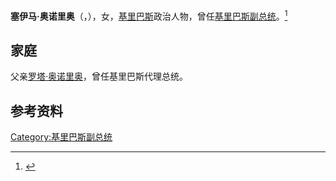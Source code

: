'''塞伊马·奥诺里奥'''（{{lang-en|Teima Onorio}}，{{bd|1963年|}}），女，[[基里巴斯|基里巴斯]]政治人物，曾任[[基里巴斯副总统|基里巴斯副总统]]。<ref name="parliament.gov.ki">{{Cite web|title=Historical Information on the Parliament of Kiribati|url=http://www.parliament.gov.ki/historical.htm|accessdate=|work=Kiribati Parliament|archiveurl=https://web.archive.org/web/20071101122118/http://www.parliament.gov.ki/historical.htm|archivedate=2007-11-01}}</ref>

== 家庭 ==
父亲[[罗塔·奥诺里奥|罗塔·奥诺里奥]]，曾任基里巴斯代理总统。

== 参考资料 ==
{{reflist}}

{{基里巴斯小作品}}

{{Authority control}}
{{DEFAULTSORT:Onorio, Teima}}

[[Category:基里巴斯副总统|Category:基里巴斯副总统]]